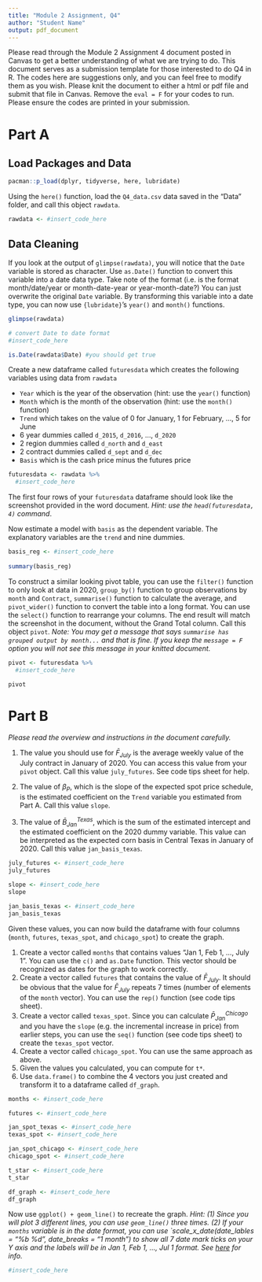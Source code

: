 ```yaml
---
title: "Module 2 Assignment, Q4"
author: "Student Name"
output: pdf_document
---
```


Please read through the Module 2 Assignment 4 document posted in Canvas to get a better understanding of what we are trying to do. This document serves as a submission template for those interested to do Q4 in R. The codes here are suggestions only, and you can feel free to modify them as you wish. Please knit the document to either a html or pdf file and submit that file in Canvas. Remove the `eval = F` for your codes to run. Please ensure the codes are printed in your submission. 

# Part A

## Load Packages and Data

```r
pacman::p_load(dplyr, tidyverse, here, lubridate)
```

Using the `here()` function, load the `Q4_data.csv` data saved in the "Data" folder, and call this object `rawdata`. 

```r
rawdata <- #insert_code_here
```

## Data Cleaning

If you look at the output of `glimpse(rawdata)`, you will notice that the `Date` variable is stored as character. Use `as.Date()` function to convert this variable into a date data type. Take note of the format (i.e. is the format month/date/year or month-date-year or year-month-date?) You can just overwrite the original `Date` variable. By transforming this variable into a date type, you can now use `{lubridate}`'s `year()` and `month()` functions.

```r
glimpse(rawdata)

# convert Date to date format
#insert_code_here

is.Date(rawdata$Date) #you should get true
```
Create a new dataframe called `futuresdata` which creates the following variables using data from `rawdata`
  
  - `Year` which is the year of the observation (hint: use the `year()` function) 
  - `Month` which is the month of the observation (hint: use the `month()` function)
  - `Trend` which takes on the value of 0 for January, 1 for February, ..., 5 for June
  - 6 year dummies called `d_2015`, `d_2016`, ..., `d_2020`
  - 2 region dummies called `d_north` and `d_east`
  - 2 contract dummies called `d_sept` and `d_dec`
  - `Basis` which is the cash price minus the futures price
  
```r
futuresdata <- rawdata %>%
  #insert_code_here
```

The first four rows of your `futuresdata` dataframe should look like the screenshot provided in the word document. *Hint: use the `head(futuresdata, 4)` command*.

Now estimate a model with `basis` as the dependent variable. The explanatory variables are the `trend` and nine dummies.

```r
basis_reg <- #insert_code_here
  
summary(basis_reg)
```

To construct a similar looking pivot table, you can use the `filter()` function to only look at data in 2020, `group_by()` function to group observations by `month` and `Contract`, `summarise()` function to calculate the average, and `pivot_wider()` function to convert the table into a long format. You can use the `select()` function to rearrange your columns. The end result will match the screenshot in the document, without the Grand Total column. Call this object `pivot`. *Note: You may get a message that says `summarise has grouped output by month...` and that is fine. If you keep the `message = F` option you will not see this message in your knitted document.*

```r
pivot <- futuresdata %>%
  #insert_code_here

pivot
```

# Part B

*Please read the overview and instructions in the document carefully.* 

  1. The value you should use for $\bar{F}_{July}$ is the average weekly value of the July contract in January of 2020. You can access this value from your `pivot` object. Call this value `july_futures`. See code tips sheet for help.

  2. The value of $\beta_P$, which is the slope of the expected spot price schedule, is the estimated coefficient on the `Trend` variable you estimated from Part A. Call this value `slope`.
  
  3. The value of $\bar{B}^{Texas}_{Jan}$, which is the sum of the estimated intercept and the estimated coefficient on the 2020 dummy variable. This value can be interpreted as the expected corn basis in Central Texas in January of 2020. Call this value `jan_basis_texas`.
  

```r
july_futures <- #insert_code_here
july_futures

slope <- #insert_code_here
slope

jan_basis_texas <- #insert_code_here
jan_basis_texas
```

Given these values, you can now build the dataframe with four columns (`month`, `futures`, `texas_spot`, and `chicago_spot`) to create the graph. 

  1. Create a vector called `months` that contains values "Jan 1, Feb 1, ..., July 1". You can use the `c()` and `as.Date` function. This vector should be recognized as dates for the graph to work correctly. 
  2. Create a vector called `futures` that contains the value of $\bar{F}_{July}$. It should be obvious that the value for $\bar{F}_{July}$ repeats 7 times (number of elements of the `month` vector). You can use the `rep()` function (see code tips sheet).
  3. Create a vector called `texas_spot`. Since you can calculate $\bar{P}^{Chicago}_{Jan}$ and you have the `slope` (e.g. the incremental increase in price) from earlier steps, you can use the `seq()` function (see code tips sheet) to create the `texas_spot` vector.
  4. Create a vector called `chicago_spot`. You can use the same approach as above.
  5. Given the values you calculated, you can compute for `t*`. 
  6. Use `data.frame()` to combine the 4 vectors you just created and transform it to a dataframe called `df_graph`. 


```r
months <- #insert_code_here

futures <- #insert_code_here

jan_spot_texas <- #insert_code_here
texas_spot <- #insert_code_here

jan_spot_chicago <- #insert_code_here
chicago_spot <- #insert_code_here

t_star <- #insert_code_here
t_star

df_graph <- #insert_code_here
df_graph
```

Now use `ggplot() + geom_line()` to recreate the graph. *Hint: (1) Since you will plot 3 different lines, you can use `geom_line()` three times. (2) If your `months` variable is in the date format, you can use `scale_x_date(date_lables = "%b %d", date_breaks = "1 month") to show all 7 date mark ticks on your Y axis and the labels will be in Jan 1, Feb 1, ..., Jul 1 format. See [here](https://stackoverflow.com/questions/41855673/r-ggplot-display-all-dates-on-x-axis) for info.*

```r
#insert_code_here
```

